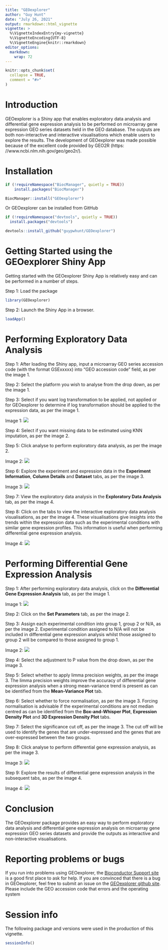 ```yaml
---
title: "GEOexplorer"
author: "Guy Hunt"
date: "July 26, 2021"
output: rmarkdown::html_vignette
vignette: >
  %\VignetteIndexEntry{my-vignette}
  %\VignetteEncoding{UTF-8}
  %\VignetteEngine{knitr::rmarkdown}
editor_options: 
  markdown: 
    wrap: 72
---
```


```r
knitr::opts_chunk$set(
  collapse = TRUE,
  comment = "#>"
)
```

# Introduction

GEOexplorer is a Shiny app that enables exploratory data analysis and
differential gene expression analysis to be performed on microarray gene
expression GEO series datasets held in the GEO database. The outputs are
both non-interactive and interactive visualisations which enable users
to explore the results. The development of GEOexplorer was made possible
because of the excellent code provided by GEO2R (https:
//www.ncbi.nlm.nih.gov/geo/geo2r/).

# Installation

```r
if (!requireNamespace("BiocManager", quietly = TRUE))
    install.packages("BiocManager")

BiocManager::install("GEOexplorer")
```

Or GEOexplorer can be installed from GitHub

```r
if (!requireNamespace("devtools", quietly = TRUE))
  install.packages("devtools")

devtools::install_github("guypwhunt/GEOexplorer")
```

# Getting Started using the GEOexplorer Shiny App

Getting started with the GEOexplorer Shiny App is relatively easy and
can be performed in a number of steps.

Step 1: Load the package

```r
library(GEOexplorer)
```

Step 2: Launch the Shiny App in a browser.

```r
loadApp()
```

# Performing Exploratory Data Analysis

Step 1: After loading the Shiny app, input a microarray GEO series
accession code (with the format GSExxxxx) into "GEO accession code"
field, as per the image 1.

Step 2: Select the platform you wish to analyse from the drop down, as
per the image 1.

Step 3: Select if you want log transformation to be applied, not applied
or for GEOexplorer to determine if log transformation should be applied
to the expression data, as per the image 1.

Image 1: ![](Picture1.png)

Step 4: Select if you want missing data to be estimated using KNN
imputation, as per the image 2.

Step 5: Click analyse to perform exploratory data analysis, as per the
image 2.

Image 2: ![](Picture2.png)

Step 6: Explore the experiment and expression data in the **Experiment
Information**, **Column Details** and **Dataset** tabs, as per the image
3.

Image 3: ![](Picture3.png)

Step 7: View the exploratory data analysis in the **Exploratory Data
Analysis** tab, as per the image 4.

Step 8: Click on the tabs to view the interactive exploratory data
analysis visualisations, as per the image 4. These visualisations give
insights into the trends within the expression data such as the
experimental conditions with similar gene expression profiles. This
information is useful when performing differential gene expression
analysis.

Image 4: ![](Picture4.png)

# Performing Differential Gene Expression Analysis

Step 1: After performing exploratory data analysis, click on the
**Differential Gene Expression Analysis** tab, as per the image 1.

Image 1: ![](Picture5.png)

Step 2: Click on the **Set Parameters** tab, as per the image 2.

Step 3: Assign each experimental condition into group 1, group 2 or N/A,
as per the image 2. Experimental condition assigned to N/A will not be
included in differential gene expression analysis whilst those assigned
to group 2 will be compared to those assigned to group 1.

Image 2: ![](Picture6.png)

Step 4: Select the adjustment to P value from the drop down, as per the
image 3.

Step 5: Select whether to apply limma precision weights, as per the
image 3. The limma precision weights improve the accuracy of
differential gene expression analysis when a strong mean-variance trend
is present as can be identified from the **Mean-Variance Plot** tab.

Step 6: Select whether to force normalisation, as per the image 3.
Forcing normalisation is advisable if the experimental conditions are
not median centred as can be identified from the **Box-and-Whisper
Plot**, **Expression Density Plot** and **3D Expression Density Plot**
tabs.

Step 7: Select the significance cut off, as per the image 3. The cut off
will be used to identify the genes that are under-expressed and the
genes that are over-expressed between the two groups.

Step 8: Click analyse to perform differential gene expression analysis,
as per the image 3.

Image 3: ![](Picture7.png)

Step 9: Explore the results of differential gene expression analysis in
the subsequent tabs, as per the image 4.

Image 4: ![](Picture8.png)

# Conclusion

The GEOexplorer package provides an easy way to perform exploratory data
analysis and differential gene expression analysis on microarray gene
expression GEO series datasets and provide the outputs as interactive
and non-interactive visualisations.

# Reporting problems or bugs

If you run into problems using GEOexplorer, the [Bioconductor Support
site](https://support.bioconductor.org/) is a good first place to ask
for help. If you are convinced that there is a bug in GEOexplorer, feel
free to submit an issue on the [GEOexplorer github
site](https://github.com/guypwhunt/GEOexplorer). Please include the GEO
accession code that errors and the operating system

# Session info

The following package and versions were used in the production of this
vignette.

```r
sessionInfo()
```

